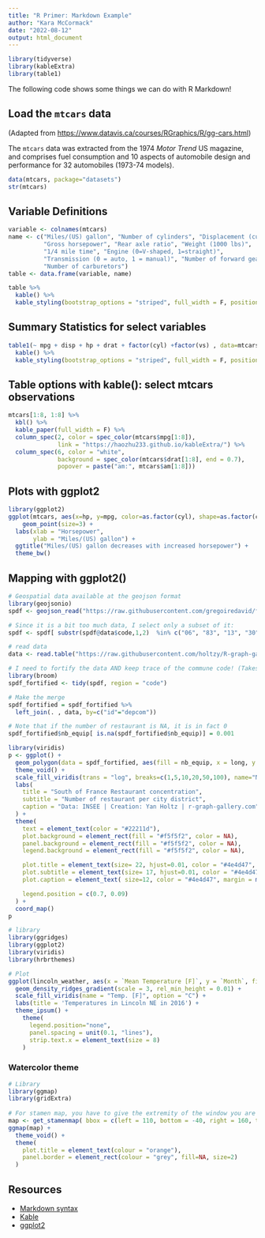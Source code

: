```yaml
---
title: "R Primer: Markdown Example"
author: "Kara McCormack"
date: "2022-08-12"
output: html_document
---
```


```r
library(tidyverse)
library(kableExtra)
library(table1)
```



The following code shows some things we can do with R Markdown!

## Load the `mtcars` data

(Adapted from [https://www.datavis.ca/courses/RGraphics/R/gg-cars.html](https://www.datavis.ca/courses/RGraphics/R/gg-cars.html))

The `mtcars` data was extracted from the 1974 *Motor Trend* US magazine, and comprises fuel consumption and 10 aspects of automobile design and performance for 32 automobiles (1973-74 models). 

```r
data(mtcars, package="datasets")
str(mtcars)
```
## Variable Definitions

```r
variable <- colnames(mtcars)
name <- c("Miles/(US) gallon", "Number of cylinders", "Displacement (cu.in.)", 
          "Gross horsepower", "Rear axle ratio", "Weight (1000 lbs)", 
          "1/4 mile time", "Engine (0=V-shaped, 1=straight)", 
          "Transmission (0 = auto, 1 = manual)", "Number of forward gears", 
          "Number of carburetors")
table <- data.frame(variable, name)

table %>%
  kable() %>%
  kable_styling(bootstrap_options = "striped", full_width = F, position = "left")

```


## Summary Statistics for select variables
```r
table1(~ mpg + disp + hp + drat + factor(cyl) +factor(vs) , data=mtcars) %>%
  kable() %>%
  kable_styling(bootstrap_options = "striped", full_width = F, position = "left")
```

## Table options with kable(): select mtcars observations

```r
mtcars[1:8, 1:8] %>%
  kbl() %>%
  kable_paper(full_width = F) %>%
  column_spec(2, color = spec_color(mtcars$mpg[1:8]),
              link = "https://haozhu233.github.io/kableExtra/") %>%
  column_spec(6, color = "white",
              background = spec_color(mtcars$drat[1:8], end = 0.7),
              popover = paste("am:", mtcars$am[1:8]))
```

## Plots with ggplot2

```r
library(ggplot2)
ggplot(mtcars, aes(x=hp, y=mpg, color=as.factor(cyl), shape=as.factor(cyl))) +
    geom_point(size=3) +
  labs(xlab = "Horsepower", 
       ylab = "Miles/(US) gallon") +
  ggtitle("Miles/(US) gallon decreases with increased horsepower") +
  theme_bw()
```

## Mapping with ggplot2()

```r

# Geospatial data available at the geojson format
library(geojsonio)
spdf <- geojson_read("https://raw.githubusercontent.com/gregoiredavid/france-geojson/master/communes.geojson",  what = "sp")

# Since it is a bit too much data, I select only a subset of it:
spdf <- spdf[ substr(spdf@data$code,1,2)  %in% c("06", "83", "13", "30", "34", "11", "66") , ]

# read data
data <- read.table("https://raw.githubusercontent.com/holtzy/R-graph-gallery/master/DATA/data_on_french_states.csv", header=T, sep=";")

# I need to fortify the data AND keep trace of the commune code! (Takes ~2 minutes)
library(broom)
spdf_fortified <- tidy(spdf, region = "code")

# Make the merge
spdf_fortified = spdf_fortified %>%
  left_join(. , data, by=c("id"="depcom"))

# Note that if the number of restaurant is NA, it is in fact 0
spdf_fortified$nb_equip[ is.na(spdf_fortified$nb_equip)] = 0.001

library(viridis)
p <- ggplot() +
  geom_polygon(data = spdf_fortified, aes(fill = nb_equip, x = long, y = lat, group = group) , size=0, alpha=0.9) +
  theme_void() +
  scale_fill_viridis(trans = "log", breaks=c(1,5,10,20,50,100), name="Number of restaurant", guide = guide_legend( keyheight = unit(3, units = "mm"), keywidth=unit(12, units = "mm"), label.position = "bottom", title.position = 'top', nrow=1) ) +
  labs(
    title = "South of France Restaurant concentration",
    subtitle = "Number of restaurant per city district",
    caption = "Data: INSEE | Creation: Yan Holtz | r-graph-gallery.com"
  ) +
  theme(
    text = element_text(color = "#22211d"),
    plot.background = element_rect(fill = "#f5f5f2", color = NA),
    panel.background = element_rect(fill = "#f5f5f2", color = NA),
    legend.background = element_rect(fill = "#f5f5f2", color = NA),

    plot.title = element_text(size= 22, hjust=0.01, color = "#4e4d47", margin = margin(b = -0.1, t = 0.4, l = 2, unit = "cm")),
    plot.subtitle = element_text(size= 17, hjust=0.01, color = "#4e4d47", margin = margin(b = -0.1, t = 0.43, l = 2, unit = "cm")),
    plot.caption = element_text( size=12, color = "#4e4d47", margin = margin(b = 0.3, r=-99, unit = "cm") ),

    legend.position = c(0.7, 0.09)
  ) +
  coord_map()
p
```



```r
# library
library(ggridges)
library(ggplot2)
library(viridis)
library(hrbrthemes)

# Plot
ggplot(lincoln_weather, aes(x = `Mean Temperature [F]`, y = `Month`, fill = ..x..)) +
  geom_density_ridges_gradient(scale = 3, rel_min_height = 0.01) +
  scale_fill_viridis(name = "Temp. [F]", option = "C") +
  labs(title = 'Temperatures in Lincoln NE in 2016') +
  theme_ipsum() +
    theme(
      legend.position="none",
      panel.spacing = unit(0.1, "lines"),
      strip.text.x = element_text(size = 8)
    )
```


### Watercolor theme 

```r
# Library
library(ggmap)
library(gridExtra)
 
# For stamen map, you have to give the extremity of the window you are looking at. here is an example with the watercolor background (Around brisbane)
map <- get_stamenmap( bbox = c(left = 110, bottom = -40, right = 160, top = -10), zoom = 4, maptype = "watercolor")
ggmap(map) + 
  theme_void() + 
  theme(
    plot.title = element_text(colour = "orange"), 
    panel.border = element_rect(colour = "grey", fill=NA, size=2)
  )
```

## Resources

- [Markdown syntax](https://www.markdownguide.org/basic-syntax/)
- [Kable](https://cran.r-project.org/web/packages/kableExtra/vignettes/awesome_table_in_html.html)
- [ggplot2](https://r-graph-gallery.com/ggplot2-package.html)

